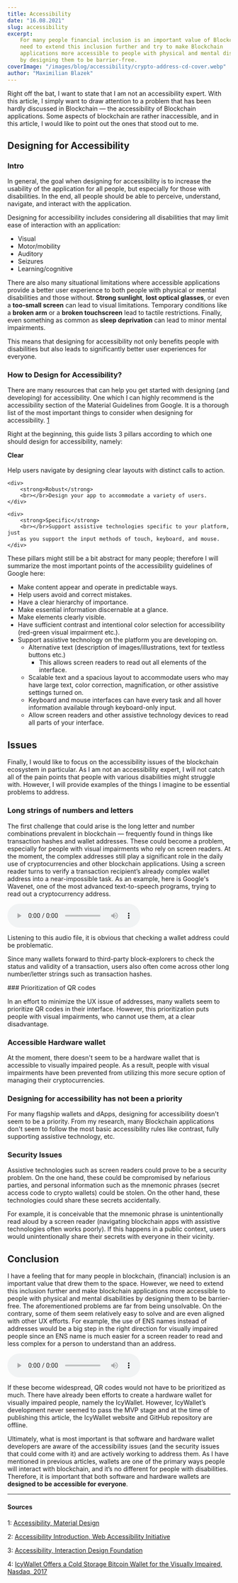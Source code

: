 ```yaml
---
title: Accessibility
date: "16.08.2021"
slug: accessibility
excerpt:
    For many people financial inclusion is an important value of Blockchain. We
    need to extend this inclusion further and try to make Blockchain
    applications more accessible to people with physical and mental disabilities
    by designing them to be barrier-free.
coverImage: "/images/blog/accessibility/crypto-address-cd-cover.webp"
author: "Maximilian Blazek"
---
```


Right off the bat, I want to state that I am not an accessibility expert. With
this article, I simply want to draw attention to a problem that has been hardly
discussed in Blockchain — the accessibility of Blockchain applications. Some
aspects of blockchain are rather inaccessible, and in this article, I would like
to point out the ones that stood out to me.

## Designing for Accessibility

### Intro

In general, the goal when designing for accessibility is to increase the
usability of the application for all people, but especially for those with
disabilities. In the end, all people should be able to perceive, understand,
navigate, and interact with the application.

Designing for accessibility includes considering all disabilities that may limit
ease of interaction with an application:

- Visual
- Motor/mobility
- Auditory
- Seizures
- Learning/cognitive

There are also many situational limitations where accessible applications
provide a better user experience to both people with physical or mental
disabilities and those without. **Strong sunlight**, **lost optical glasses**,
or even a **too-small screen** can lead to visual limitations. Temporary
conditions like a **broken arm** or a **broken touchscreen** lead to tactile
restrictions. Finally, even something as common as **sleep deprivation** can
lead to minor mental impairments.

This means that designing for accessibility not only benefits people with
disabilities but also leads to significantly better user experiences for
everyone.

### How to Design for Accessibility?

There are many resources that can help you get started with designing (and
developing) for accessibility. One which I can highly recommend is the
accessibility section of the Material Guidelines from Google. It is a thorough
list of the most important things to consider when designing for accessibility.
[1](#1)

Right at the beginning, this guide lists 3 pillars according to which one should
design for accessibility, namely:

<div class="article-grid">
    <div>
        <strong>Clear</strong>
        <br></br>Help users navigate by designing clear layouts with distinct
        calls to action.
    </div>

    <div>
        <strong>Robust</strong>
        <br></br>Design your app to accommodate a variety of users.
    </div>

    <div>
        <strong>Specific</strong>
        <br></br>Support assistive technologies specific to your platform, just
        as you support the input methods of touch, keyboard, and mouse.
    </div>

</div>

These pillars might still be a bit abstract for many people; therefore I will
summarize the most important points of the accessibility guidelines of Google
here:

- Make content appear and operate in predictable ways.
- Help users avoid and correct mistakes.
- Have a clear hierarchy of importance.
- Make essential information discernable at a glance.
- Make elements clearly visible.
- Have sufficient contrast and intentional color selection for accessibility
  (red-green visual impairment etc.).
- Support assistive technology on the platform you are developing on.
    - Alternative text (description of images/illustrations, text for textless
      buttons etc.)
        - This allows screen readers to read out all elements of the interface.
    - Scalable text and a spacious layout to accommodate users who may have
      large text, color correction, magnification, or other assistive settings
      turned on.
    - Keyboard and mouse interfaces can have every task and all hover
      information available through keyboard-only input.
    - Allow screen readers and other assistive technology devices to read all
      parts of your interface.

## Issues

Finally, I would like to focus on the accessibility issues of the blockchain
ecosystem in particular. As I am not an accessibility expert, I will not catch
all of the pain points that people with various disabilities might struggle
with. However, I will provide examples of the things I imagine to be essential
problems to address.

### Long strings of numbers and letters

<FloatImage src="/images/blog/accessibility/eth-wallet-qr-address.webp" alt="Mobile cryptocurrency wallet screen showing 'Receive ETH' interface with a QR code and the Ethereum address '0x73802712969993b1A74a08F326d0eb2e053555C28' displayed below it" direction="left">

The first challenge that could arise is the long letter and number combinations
prevalent in blockchain — frequently found in things like transaction hashes and
wallet addresses. These could become a problem, especially for people with
visual impairments who rely on screen readers. At the moment, the complex
addresses still play a significant role in the daily use of cryptocurrencies and
other blockchain applications. Using a screen reader turns to verify a
transaction recipient’s already complex wallet address into a near-impossible
task. As an example, here is Google's Wavenet, one of the most advanced
text-to-speech programs, trying to read out a cryptocurrency address.

<audio controls>
    <source src="/audio/accessibility/address.mp3" type="audio/mpeg"></source>
    Your browser does not support the audio element.
</audio>

Listening to this audio file, it is obvious that checking a wallet address could
be problematic.

Since many wallets forward to third-party block-explorers to check the status
and validity of a transaction, users also often come across other long
number/letter strings such as transaction hashes.

</FloatImage>
### Prioritization of QR codes

In an effort to minimize the UX issue of addresses, many wallets seem to
prioritize QR codes in their interface. However, this prioritization puts people
with visual impairments, who cannot use them, at a clear disadvantage.

### Accessible Hardware wallet

At the moment, there doesn't seem to be a hardware wallet that is accessible to
visually impaired people. As a result, people with visual impairments have been
prevented from utilizing this more secure option of managing their
cryptocurrencies.

### Designing for accessibility has not been a priority

For many flagship wallets and dApps, designing for accessibility doesn't seem to
be a priority. From my research, many Blockchain applications don't seem to
follow the most basic accessibility rules like contrast, fully supporting
assistive technology, etc.

### Security Issues

Assistive technologies such as screen readers could prove to be a security
problem. On the one hand, these could be compromised by nefarious parties, and
personal information such as the mnemonic phrases (secret access code to crypto
wallets) could be stolen. On the other hand, these technologies could share
these secrets accidentally.

For example, it is conceivable that the mnemonic phrase is unintentionally read
aloud by a screen reader (navigating blockchain apps with assistive technologies
often works poorly). If this happens in a public context, users would
unintentionally share their secrets with everyone in their vicinity.

## Conclusion

I have a feeling that for many people in blockchain, (financial) inclusion is an
important value that drew them to the space. However, we need to extend this
inclusion further and make blockchain applications more accessible to people
with physical and mental disabilities by designing them to be barrier-free. The
aforementioned problems are far from being unsolvable. On the contrary, some of
them seem relatively easy to solve and are even aligned with other UX efforts.
For example, the use of ENS names instead of addresses would be a big step in
the right direction for visually impaired people since an ENS name is much
easier for a screen reader to read and less complex for a person to understand
than an address.

<audio controls>
    <source src="/audio/accessibility/ens.mp3" type="audio/mpeg"></source>
    Your browser does not support the audio element.
</audio>

If these become widespread, QR codes would not have to be prioritized as much.
There have already been efforts to create a hardware wallet for visually
impaired people, namely the IcyWallet. However, IcyWallet’s development never
seemed to pass the MVP stage and at the time of publishing this article, the
IcyWallet website and GitHub repository are offline.

Ultimately, what is most important is that software and hardware wallet
developers are aware of the accessibility issues (and the security issues that
could come with it) and are actively working to address them. As I have
mentioned in previous articles, wallets are one of the primary ways people will
interact with blockchain, and it’s no different for people with disabilities.
Therefore, it is important that both software and hardware wallets are
**designed to be accessible for everyone**.

---

#### Sources

1:
<a name="1" href="https://material.io/design/usability/accessibility.html">Accessibility,
Material Design</a>

2:
<a name="2" href="https://www.w3.org/WAI/fundamentals/accessibility-intro/">Accessibility
Introduction, Web Accessibility Initiative</a>

3:
<a name="3" href="https://www.interaction-design.org/literature/topics/accessibility">Accessibility,
Interaction Design Foundation</a>

4:
<a name="4" href="https://www.nasdaq.com/articles/icywallet-offers-a-cold-storage-bitcoin-wallet-for-the-visually-impaired-2017-12-12">IcyWallet
Offers a Cold Storage Bitcoin Wallet for the Visually Impaired, Nasdaq, 2017</a>
